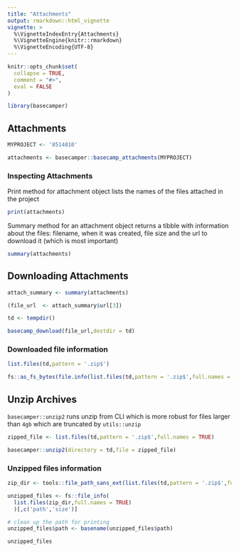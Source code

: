 ```yaml
---
title: "Attachments"
output: rmarkdown::html_vignette
vignette: >
  %\VignetteIndexEntry{Attachments}
  %\VignetteEngine{knitr::rmarkdown}
  %\VignetteEncoding{UTF-8}
---
```


```r
knitr::opts_chunk$set(
  collapse = TRUE,
  comment = "#>",
  eval = FALSE
)
```

```r
library(basecamper)
```

## Attachments

```r

MYPROJECT <- '8514810'

attachments <- basecamper::basecamp_attachments(MYPROJECT)
```

### Inspecting Attachments

Print method for attachment object lists the names of the files attached in the project

```r
print(attachments)
```

Summary method for an attachment object returns a tibble with information about the files: filename, when it was created, file size and the url to download it (which is most important)

```r
summary(attachments)
```

## Downloading Attachments

```r
attach_summary <- summary(attachments)

(file_url  <- attach_summary$url[3])

td <- tempdir()

basecamp_download(file_url,destdir = td)

```

### Downloaded file information

```r
list.files(td,pattern = '.zip$')

fs::as_fs_bytes(file.info(list.files(td,pattern = '.zip$',full.names = TRUE))[,'size'])
```

## Unzip Archives

`basecamper::unzip2` runs unzip from CLI which is more robust for files larger than `4gb` which are truncated by `utils::unzip`

```r

zipped_file <- list.files(td,pattern = '.zip$',full.names = TRUE)

basecamper::unzip2(directory = td,file = zipped_file)
```

### Unzipped files information

```r

zip_dir <- tools::file_path_sans_ext(list.files(td,pattern = '.zip$',full.names = TRUE))

unzipped_files <- fs::file_info(
  list.files(zip_dir,full.names = TRUE)
  )[,c('path','size')]

# clean up the path for printing
unzipped_files$path <- basename(unzipped_files$path)

unzipped_files

```
